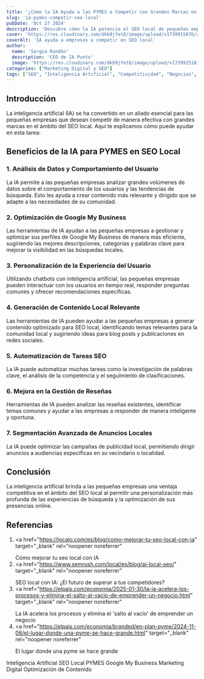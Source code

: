 ```yaml
---
title: '¿Cómo la IA Ayuda a las PYMES a Competir con Grandes Marcas en SEO Local?'
slug: 'ia-pymes-competir-seo-local'
pubDate: 'Oct 27 2024'
description: 'Descubre cómo la IA potencia el SEO local de pequeñas empresas, aumentando su visibilidad y permitiéndoles competir con grandes marcas.'
cover: 'https://res.cloudinary.com/dkb9jfet8/image/upload/v1739915876/seo-post1_sufhto.jpg'
coverAlt: 'IA ayuda a empresas a competir en SEO local'
author:
  name: 'Sergio Rondón'
  description: 'CEO de IA Punto'
  image: 'https://res.cloudinary.com/dkb9jfet8/image/upload/v1739925181/sergio_gdcaeh.png'
categories: ["Marketing Digital y SEO"]
tags: ["SEO", "Inteligencia Artificial", "Competitividad", "Negocios", "Tendencias"]
---
```


<h2 id="introduccion">Introducción</h2>

La inteligencia artificial (IA) se ha convertido en un aliado esencial para las pequeñas empresas que desean competir de manera efectiva con grandes marcas en el ámbito del SEO local. Aquí te explicamos cómo puede ayudar en esta tarea:

<h2 id="beneficios-ia-pymes">Beneficios de la IA para PYMES en SEO Local</h2>

<h3 id="analisis-datos">1. Análisis de Datos y Comportamiento del Usuario</h3>
<p>
  La IA permite a las pequeñas empresas analizar grandes volúmenes de datos
  sobre el comportamiento de los usuarios y las tendencias de búsqueda. Esto les
  ayuda a crear contenido más relevante y dirigido que se adapte a las
  necesidades de su comunidad.
</p>

<h3 id="optimizacion-gmb">2. Optimización de Google My Business</h3>
<p>
  Las herramientas de IA ayudan a las pequeñas empresas a gestionar y optimizar
  sus perfiles de Google My Business de manera más eficiente, sugiriendo las
  mejores descripciones, categorías y palabras clave para mejorar la visibilidad
  en las búsquedas locales.
</p>

<h3 id="personalizacion-experiencia">
  3. Personalización de la Experiencia del Usuario
</h3>
<p>
  Utilizando chatbots con inteligencia artificial, las pequeñas empresas pueden
  interactuar con los usuarios en tiempo real, responder preguntas comunes y
  ofrecer recomendaciones específicas.
</p>

<h3 id="generacion-contenido">4. Generación de Contenido Local Relevante</h3>
<p>
  Las herramientas de IA pueden ayudar a las pequeñas empresas a generar
  contenido optimizado para SEO local, identificando temas relevantes para la
  comunidad local y sugiriendo ideas para blog posts y publicaciones en redes
  sociales.
</p>

<h3 id="automatizacion-tareas">5. Automatización de Tareas SEO</h3>
<p>
  La IA puede automatizar muchas tareas como la investigación de palabras clave,
  el análisis de la competencia y el seguimiento de clasificaciones.
</p>

<h3 id="gestion-resenas">6. Mejora en la Gestión de Reseñas</h3>
<p>
  Herramientas de IA pueden analizar las reseñas existentes, identificar temas
  comunes y ayudar a las empresas a responder de manera inteligente y oportuna.
</p>

<h3 id="segmentacion-anuncios">7. Segmentación Avanzada de Anuncios Locales</h3>
<p>
  La IA puede optimizar las campañas de publicidad local, permitiendo dirigir
  anuncios a audiencias específicas en su vecindario o localidad.
</p>

<h2 id="conclusion">Conclusión</h2>

La inteligencia artificial brinda a las pequeñas empresas una ventaja competitiva en el ámbito del SEO local al permitir una personalización más profunda de las experiencias de búsqueda y la optimización de sus presencias online.

<h2 id="referencias">Referencias</h2>

1. <a
     href="https://localo.com/es/blog/como-mejorar-tu-seo-local-con-ia"
     target="_blank"
     rel="noopener noreferrer"
   >
     Cómo mejorar tu seo local con IA
   </a>
2. <a
     href="https://www.semrush.com/local/es/blog/ai-local-seo/"
     target="_blank"
     rel="noopener noreferrer"
   >
     SEO local con IA: ¿El futuro de superar a tus competidores?
   </a>
3. <a
     href="https://elpais.com/economia/2025-01-30/la-ia-acelera-los-procesos-y-elimina-el-salto-al-vacio-de-emprender-un-negocio.html"
     target="_blank"
     rel="noopener noreferrer"
   >
     La IA acelera los procesos y elimina el 'salto al vacío' de emprender un
     negocio
   </a>
4. <a
     href="https://elpais.com/economia/branded/en-plan-pyme/2024-11-06/el-lugar-donde-una-pyme-se-hace-grande.html"
     target="_blank"
     rel="noopener noreferrer"
   >
     El lugar donde una pyme se hace grande
   </a>

<div class="flex flex-wrap gap-2 mt-8">
  <span class="inline-block px-3 py-1 bg-primary-100 text-primary-700 text-xs font-semibold rounded-full shadow-sm">
    Inteligencia Artificial
  </span>
  <span class="inline-block px-3 py-1 bg-primary-100 text-primary-700 text-xs font-semibold rounded-full shadow-sm">
    SEO Local
  </span>
  <span class="inline-block px-3 py-1 bg-primary-100 text-primary-700 text-xs font-semibold rounded-full shadow-sm">
    PYMES
  </span>
  <span class="inline-block px-3 py-1 bg-primary-100 text-primary-700 text-xs font-semibold rounded-full shadow-sm">
    Google My Business
  </span>
  <span class="inline-block px-3 py-1 bg-primary-100 text-primary-700 text-xs font-semibold rounded-full shadow-sm">
    Marketing Digital
  </span>
  <span class="inline-block px-3 py-1 bg-primary-100 text-primary-700 text-xs font-semibold rounded-full shadow-sm">
    Optimización de Contenido
  </span>
</div>
